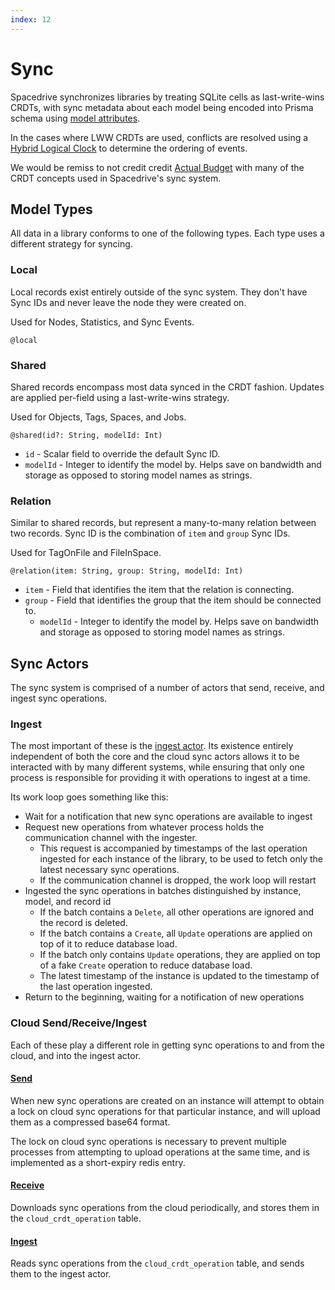 ```yaml
---
index: 12
---
```


# Sync

Spacedrive synchronizes libraries by treating SQLite cells as last-write-wins CRDTs,
with sync metadata about each model being encoded into Prisma schema using [model attributes](#model-types).

In the cases where LWW CRDTs are used,
conflicts are resolved using a [Hybrid Logical Clock](https://github.com/atolab/uhlc-rs)
to determine the ordering of events.

We would be remiss to not credit credit [Actual Budget](https://actualbudget.com/)
with many of the CRDT concepts used in Spacedrive's sync system.

## Model Types

All data in a library conforms to one of the following types.
Each type uses a different strategy for syncing.

### Local

Local records exist entirely outside of the sync system.
They don't have Sync IDs and never leave the node they were created on.

Used for Nodes, Statistics, and Sync Events.

`@local`

### Shared

Shared records encompass most data synced in the CRDT fashion.
Updates are applied per-field using a last-write-wins strategy.

Used for Objects, Tags, Spaces, and Jobs.

`@shared(id?: String, modelId: Int)`

- `id` - Scalar field to override the default Sync ID.
- `modelId` - Integer to identify the model by. Helps save on bandwidth and storage as opposed to storing model names as strings.

### Relation

Similar to shared records, but represent a many-to-many relation between two records.
Sync ID is the combination of `item` and `group` Sync IDs.

Used for TagOnFile and FileInSpace.

`@relation(item: String, group: String, modelId: Int)`

- `item` - Field that identifies the item that the relation is connecting.
- `group` - Field that identifies the group that the item should be connected to.
  - `modelId` - Integer to identify the model by. Helps save on bandwidth and storage as opposed to storing model names as strings.

## Sync Actors

The sync system is comprised of a number of actors that send, receive, and ingest sync operations.

### Ingest

The most important of these is the
[ingest actor](https://github.com/spacedriveapp/spacedrive/blob/main/core/crates/sync/src/ingest.rs).
Its existence entirely independent of both the core and the cloud sync actors allows it to be interacted with by many different systems,
while ensuring that only one process is responsible for providing it with operations to ingest at a time.

Its work loop goes something like this:

- Wait for a notification that new sync operations are available to ingest
- Request new operations from whatever process holds the communication channel with the ingester.
  - This request is accompanied by timestamps of the last operation ingested for each instance of the library, to be used to fetch only the latest necessary sync operations.
  - If the communication channel is dropped, the work loop will restart
- Ingested the sync operations in batches distinguished by instance, model, and record id
  - If the batch contains a `Delete`, all other operations are ignored and the record is deleted.
  - If the batch contains a `Create`, all `Update` operations are applied on top of it to reduce database load.
  - If the batch only contains `Update` operations, they are applied on top of a fake `Create` operation to reduce database load.
  - The latest timestamp of the instance is updated to the timestamp of the last operation ingested.
- Return to the beginning, waiting for a notification of new operations

### Cloud Send/Receive/Ingest

Each of these play a different role in getting sync operations to and from the cloud, and into the ingest actor.

#### [Send](https://github.com/spacedriveapp/spacedrive/blob/main/core/src/cloud/sync/send.rs)

When new sync operations are created on an instance will attempt to obtain a lock on cloud sync operations for that particular instance,
and will upload them as a compressed base64 format.

The lock on cloud sync operations is necessary to prevent multiple processes from attempting to upload operations at the same time,
and is implemented as a short-expiry redis entry.

#### [Receive](https://github.com/spacedriveapp/spacedrive/blob/main/core/src/cloud/sync/receive.rs)

Downloads sync operations from the cloud periodically, and stores them in the `cloud_crdt_operation` table.

#### [Ingest](https://github.com/spacedriveapp/spacedrive/blob/main/core/src/cloud/sync/ingest.rs)

Reads sync operations from the `cloud_crdt_operation` table, and sends them to the ingest actor.
